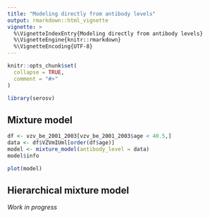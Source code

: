 ```yaml
---
title: "Modeling directly from antibody levels"
output: rmarkdown::html_vignette
vignette: >
  %\VignetteIndexEntry{Modeling directly from antibody levels}
  %\VignetteEngine{knitr::rmarkdown}
  %\VignetteEncoding{UTF-8}
---
```


```r
knitr::opts_chunk$set(
  collapse = TRUE,
  comment = "#>"
)
```

```r
library(serosv)
```

## Mixture model

```r
df <- vzv_be_2001_2003[vzv_be_2001_2003$age < 40.5,]
data <- df$VZVmIUml[order(df$age)]
model <- mixture_model(antibody_level = data)
model$info
```

```r
plot(model)
```

## Hierarchical mixture model

*Work in progress*
